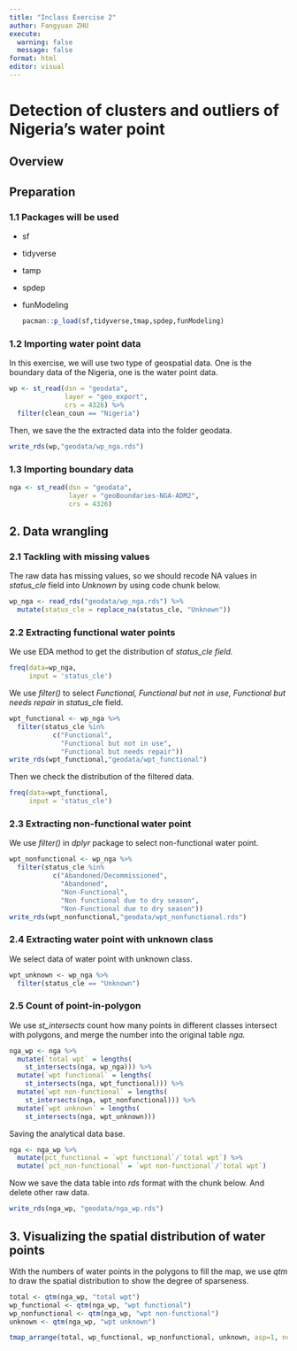 ```yaml
---
title: "Inclass Exercise 2"
author: Fangyuan ZHU
execute: 
  warning: false
  message: false
format: html
editor: visual
---
```


# Detection of clusters and outliers of Nigeria's water point

## Overview

## Preparation

### 1.1 Packages will be used

-   sf

-   tidyverse

-   tamp

-   spdep

-   funModeling

    ```r
    pacman::p_load(sf,tidyverse,tmap,spdep,funModeling)
    ```

### 1.2 Importing water point data

In this exercise, we will use two type of geospatial data. One is the boundary data of the Nigeria, one is the water point data.

```r
wp <- st_read(dsn = "geodata",
              layer = "geo_export",
              crs = 4326) %>%
  filter(clean_coun == "Nigeria")
```

Then, we save the the extracted data into the folder geodata.

```r
write_rds(wp,"geodata/wp_nga.rds")
```

### 1.3 Importing boundary data

```r
nga <- st_read(dsn = "geodata",
               layer = "geoBoundaries-NGA-ADM2",
               crs = 4326)
```

## 2. Data wrangling

### 2.1 Tackling with missing values

The raw data has missing values, so we should recode NA values in *status_cle* field into *Unknown* by using code chunk below.

```r
wp_nga <- read_rds("geodata/wp_nga.rds") %>%
  mutate(status_cle = replace_na(status_cle, "Unknown"))
```

### 2.2 Extracting functional water points

We use EDA method to get the distribution of *status_cle field.*

```r
freq(data=wp_nga, 
     input = 'status_cle')
```

We use *filter()* to select *Functional, Functional but not in use, Functional but needs repair* in *status_cl*e field.

```r
wpt_functional <- wp_nga %>%
  filter(status_cle %in%
           c("Functional", 
             "Functional but not in use",
             "Functional but needs repair"))
write_rds(wpt_functional,"geodata/wpt_functional")
```

Then we check the distribution of the filtered data.

```r
freq(data=wpt_functional, 
     input = 'status_cle')
```

### 2.3 Extracting non-functional water point

We use *filter()* in *dplyr* package to select non-functional water point.

```r
wpt_nonfunctional <- wp_nga %>%
  filter(status_cle %in%
           c("Abandoned/Decommissioned", 
             "Abandoned",
             "Non-Functional",
             "Non functional due to dry season",
             "Non-Functional due to dry season"))
write_rds(wpt_nonfunctional,"geodata/wpt_nonfunctional.rds")
```

### 2.4 Extracting water point with unknown class

We select data of water point with unknown class.

```r
wpt_unknown <- wp_nga %>%
  filter(status_cle == "Unknown")
```

### 2.5 Count of point-in-polygon

We use *st_intersects* count how many points in different classes intersect with polygons, and merge the number into the original table *nga.*

```r
nga_wp <- nga %>% 
  mutate(`total wpt` = lengths(
    st_intersects(nga, wp_nga))) %>%
  mutate(`wpt functional` = lengths(
    st_intersects(nga, wpt_functional))) %>%
  mutate(`wpt non-functional` = lengths(
    st_intersects(nga, wpt_nonfunctional))) %>%
  mutate(`wpt unknown` = lengths(
    st_intersects(nga, wpt_unknown)))
```

Saving the analytical data base.

```r
nga <- nga_wp %>%
  mutate(pct_functional = `wpt functional`/`total wpt`) %>%
  mutate(`pct_non-functional` = `wpt non-functional`/`total wpt`)
```

Now we save the data table into *rds* format with the chunk below. And delete other raw data.

```r
write_rds(nga_wp, "geodata/nga_wp.rds")
```

## 3. Visualizing the spatial distribution of water points

With the numbers of water points in the polygons to fill the map, we use *qtm* to draw the spatial distribution to show the degree of sparseness.

```r
total <- qtm(nga_wp, "total wpt")
wp_functional <- qtm(nga_wp, "wpt functional")
wp_nonfunctional <- qtm(nga_wp, "wpt non-functional")
unknown <- qtm(nga_wp, "wpt unknown")

tmap_arrange(total, wp_functional, wp_nonfunctional, unknown, asp=1, ncol=2)
```
